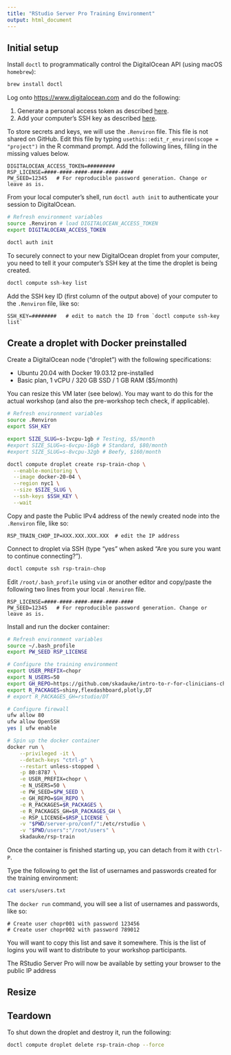 ```yaml
---
title: "RStudio Server Pro Training Environment"
output: html_document
---
```


## Initial setup

Install `doctl` to programmatically control the DigitalOcean API (using macOS `homebrew`):

```bash
brew install doctl
```

Log onto <https://www.digitalocean.com> and do the following:

1. Generate a personal access token as described [here](https://www.digitalocean.com/docs/apis-clis/api/create-personal-access-token/#:~:text=To%20generate%20a%20personal%20access,the%20Generate%20New%20Token%20button.).
2. Add your computer's SSH key as described [here](https://www.digitalocean.com/docs/droplets/how-to/add-ssh-keys/).

To store secrets and keys, we will use the `.Renviron` file. This file is not shared on GitHub. Edit this file by typing `usethis::edit_r_environ(scope = "project")` in the R command prompt. Add the following lines, filling in the missing values below.

```
DIGITALOCEAN_ACCESS_TOKEN=#########
RSP_LICENSE=####-####-####-####-####-####
PW_SEED=12345   # For reproducible password generation. Change or leave as is.
```

From your local computer's shell, run `doctl auth init` to authenticate your session to DigitalOcean. 

```bash
# Refresh environment variables
source .Renviron # load DIGITALOCEAN_ACCESS_TOKEN
export DIGITALOCEAN_ACCESS_TOKEN

doctl auth init
```

To securely connect to your new DigitalOcean droplet from your computer, you need to tell it your computer's SSH key at the time the droplet is being created.  

```bash
doctl compute ssh-key list
```

Add the SSH key ID (first column of the output above) of your computer to the `.Renviron` file, like so:

```
SSH_KEY=########   # edit to match the ID from `doctl compute ssh-key list`
```

## Create a droplet with Docker preinstalled

Create a DigitalOcean node ("droplet") with the following specifications:

- Ubuntu 20.04 with Docker 19.03.12 pre-installed
- Basic plan, 1 vCPU / 320 GB SSD / 1 GB RAM ($5/month)

You can resize this VM later (see below). You may want to do this for the actual workshop (and also the pre-workshop tech check, if applicable).

```bash
# Refresh environment variables
source .Renviron
export SSH_KEY

export SIZE_SLUG=s-1vcpu-1gb # Testing, $5/month
#export SIZE_SLUG=s-6vcpu-16gb # Standard, $80/month
#export SIZE_SLUG=s-8vcpu-32gb # Beefy, $160/month

doctl compute droplet create rsp-train-chop \
  --enable-monitoring \
  --image docker-20-04 \
  --region nyc1 \
  --size $SIZE_SLUG \
  --ssh-keys $SSH_KEY \
  --wait
```

Copy and paste the Public IPv4 address of the newly created node into the `.Renviron` file, like so: 

```
RSP_TRAIN_CHOP_IP=XXX.XXX.XXX.XXX  # edit the IP address
```

Connect to droplet via SSH (type "yes" when asked "Are you sure you want to continue connecting?").

```bash
doctl compute ssh rsp-train-chop
```

Edit `/root/.bash_profile` using `vim` or another editor and copy/paste the following two lines from your local `.Renviron` file.

```
RSP_LICENSE=####-####-####-####-####-####
PW_SEED=12345   # For reproducible password generation. Change or leave as is.
```
Install and run the docker container:

```bash
# Refresh environment variables
source ~/.bash_profile
export PW_SEED RSP_LICENSE

# Configure the training environment
export USER_PREFIX=chopr
export N_USERS=50
export GH_REPO=https://github.com/skadauke/intro-to-r-for-clinicians-chop
export R_PACKAGES=shiny,flexdashboard,plotly,DT
# export R_PACKAGES_GH=rstudio/DT

# Configure firewall
ufw allow 80
ufw allow OpenSSH
yes | ufw enable 

# Spin up the docker container
docker run \
    --privileged -it \
    --detach-keys "ctrl-p" \
    --restart unless-stopped \
    -p 80:8787 \
    -e USER_PREFIX=chopr \
    -e N_USERS=50 \
    -e PW_SEED=$PW_SEED \
    -e GH_REPO=$GH_REPO \
    -e R_PACKAGES=$R_PACKAGES \
    -e R_PACKAGES_GH=$R_PACKAGES_GH \
    -e RSP_LICENSE=$RSP_LICENSE \
    -v "$PWD/server-pro/conf/":/etc/rstudio \
    -v "$PWD/users":"/root/users" \
    skadauke/rsp-train
```

Once the container is finished starting up, you can detach from it with `Ctrl-P`.

Type the following to get the list of usernames and passwords created for the training environment:

```bash
cat users/users.txt
```

The `docker run` command, you will see a list of usernames and passwords, like so:

```
# Create user chopr001 with password 123456
# Create user chopr002 with password 789012
```

You will want to copy this list and save it somewhere. This is the list of logins you will want to distribute to your workshop participants.

The RStudio Server Pro will now be available by setting your browser to the public IP address

## Resize



## Teardown

To shut down the droplet and destroy it, run the following:

```bash
doctl compute droplet delete rsp-train-chop --force
```